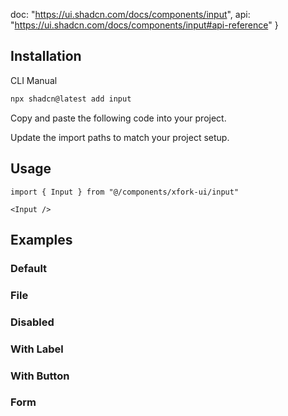   doc: "https://ui.shadcn.com/docs/components/input",
  api: "https://ui.shadcn.com/docs/components/input#api-reference"
}


<ComponentPreview demoName="input-demo" />

## Installation

<Tabs defaultValue="cli">

<TabsList>
  <TabsTrigger value="cli">CLI</TabsTrigger>
  <TabsTrigger value="manual">Manual</TabsTrigger>
</TabsList>

<TabsContent value="cli">

```bash
npx shadcn@latest add input
```

</TabsContent>

<TabsContent value="manual">

<Steps>

<Step>Copy and paste the following code into your project.</Step>

<ComponentSource name="input" />

<Step>Update the import paths to match your project setup.</Step>

</Steps>

</TabsContent>

</Tabs>

## Usage



```tsx
import { Input } from "@/components/xfork-ui/input"
```

```tsx
<Input />
```



## Examples

### Default

<ComponentPreview demoName="input-demo" />

### File

<ComponentPreview demoName="input-file" />

### Disabled

<ComponentPreview demoName="input-disabled" />

### With Label

<ComponentPreview demoName="input-with-label" />

### With Button

<ComponentPreview demoName="input-with-button" />

### Form

<ComponentPreview demoName="input-form" hint="Try submitting the form" />